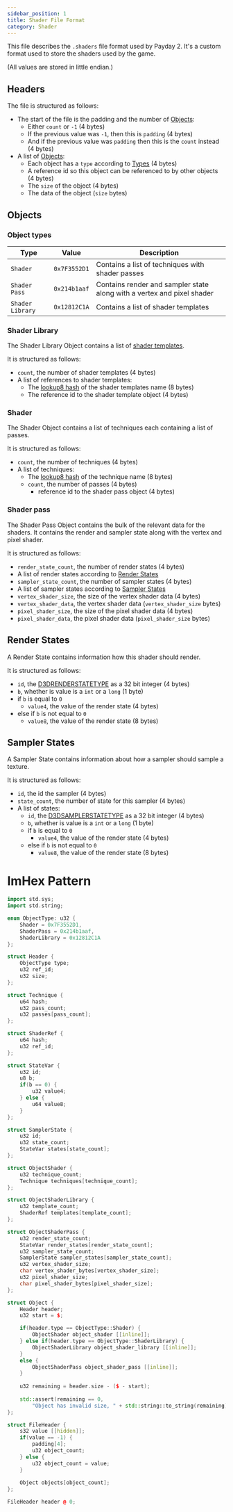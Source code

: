 ```yaml
---
sidebar_position: 1
title: Shader File Format
category: Shader
---
```


This file describes the `.shaders` file format used by Payday 2. It's a custom format used to store the shaders used by the game.

(All values are stored in little endian.)

## Headers

The file is structured as follows:
* The start of the file is the padding and the number of [Objects](#objects):
    * Either `count` or `-1` (4 bytes)
    * If the previous value was `-1`, then this is `padding` (4 bytes)
    * And if the previous value was `padding` then this is the `count` instead (4 bytes)
* A list of [Objects](#objects):
    * Each object has a `type` according to [Types](#object-types) (4 bytes)
    * A reference id so this object can be referenced to by other objects (4 bytes)
    * The `size` of the object (4 bytes)
    * The data of the object (`size` bytes)

## Objects

### Object types

| Type | Value | Description |
| --- | --- | --- |
| `Shader` | `0x7F3552D1` | Contains a list of techniques with shader passes |
| `Shader Pass` | `0x214b1aaf` | Contains render and sampler state along with a vertex and pixel shader |
| `Shader Library` | `0x12812C1A` | Contains a list of shader templates |

### Shader Library

The Shader Library Object contains a list of [shader templates](#shader).

It is structured as follows:
* `count`, the number of shader templates (4 bytes)
* A list of references to shader templates:
    * The [lookup8 hash](/docs/lookup8) of the shader templates name (8 bytes)
    * The reference id to the shader template object (4 bytes)

### Shader

The Shader Object contains a list of techniques each containing a list of passes.

It is structured as follows:
* `count`, the number of techniques (4 bytes)
* A list of techniques:
    * The [lookup8 hash](/docs/lookup8) of the technique name (8 bytes)
    * `count`, the number of passes (4 bytes)
        * reference id to the shader pass object (4 bytes)

### Shader pass

The Shader Pass Object contains the bulk of the relevant data for the shaders. It contains the render and sampler state along with the vertex and pixel shader.

It is structured as follows:
* `render_state_count`, the number of render states (4 bytes)
* A list of render states according to [Render States](#render-states)
* `sampler_state_count`, the number of sampler states (4 bytes)
* A list of sampler states according to [Sampler States](#sampler-states)
* `vertex_shader_size`, the size of the vertex shader data (4 bytes)
* `vertex_shader_data`, the vertex shader data (`vertex_shader_size` bytes)
* `pixel_shader_size`, the size of the pixel shader data (4 bytes)
* `pixel_shader_data`, the pixel shader data (`pixel_shader_size` bytes)

## Render States

A Render State contains information how this shader should render.

It is structured as follows:
* `id`, the [D3DRENDERSTATETYPE](https://learn.microsoft.com/en-us/windows/win32/direct3d9/d3drenderstatetype) as a 32 bit integer (4 bytes)
* `b`, whether is value is a `int` or a `long` (1 byte)
* if `b` is equal to `0`
    * `value4`, the value of the render state (4 bytes)
* else if `b` is not equal to `0`
    * `value8`, the value of the render state (8 bytes)

## Sampler States

A Sampler State contains information about how a sampler should sample a texture.

It is structured as follows:
* `id`, the id the sampler (4 bytes)
* `state_count`, the number of state for this sampler (4 bytes)
* A list of states:
    * `id`, the [D3DSAMPLERSTATETYPE](https://learn.microsoft.com/en-us/windows/win32/direct3d9/d3dsamplerstatetype) as a 32 bit integer (4 bytes)
    * `b`, whether is value is a `int` or a `long` (1 byte)
    * if `b` is equal to `0`
        * `value4`, the value of the render state (4 bytes)
    * else if `b` is not equal to `0`
        * `value8`, the value of the render state (8 bytes)

# ImHex Pattern
```cpp
import std.sys;
import std.string;

enum ObjectType: u32 {
    Shader = 0x7F3552D1,
    ShaderPass = 0x214b1aaf,
    ShaderLibrary = 0x12812C1A
};

struct Header {
    ObjectType type;
    u32 ref_id;
    u32 size;
};

struct Technique {
    u64 hash;
    u32 pass_count;
    u32 passes[pass_count];
};

struct ShaderRef {
    u64 hash;
    u32 ref_id;
};

struct StateVar {
    u32 id;
    u8 b;
    if(b == 0) {
        u32 value4;
    } else {
        u64 value8;
    }
};

struct SamplerState {
    u32 id;
    u32 state_count;
    StateVar states[state_count];
};

struct ObjectShader {
    u32 technique_count;
    Technique techniques[technique_count];
};

struct ObjectShaderLibrary {
    u32 template_count;
    ShaderRef templates[template_count];
};

struct ObjectShaderPass {
    u32 render_state_count;
    StateVar render_states[render_state_count];
    u32 sampler_state_count;
    SamplerState sampler_states[sampler_state_count];
    u32 vertex_shader_size;
    char vertex_shader_bytes[vertex_shader_size];
    u32 pixel_shader_size;
    char pixel_shader_bytes[pixel_shader_size];
};

struct Object {
    Header header;
    u32 start = $;

    if(header.type == ObjectType::Shader) {
        ObjectShader object_shader [[inline]];
    } else if(header.type == ObjectType::ShaderLibrary) {
        ObjectShaderLibrary object_shader_library [[inline]];
    }
    else {
        ObjectShaderPass object_shader_pass [[inline]];
    }
    
    u32 remaining = header.size - ($ - start);
    
    std::assert(remaining == 0,
        "Object has invalid size, " + std::string::to_string(remaining) + " remaining");
};

struct FileHeader {
    s32 value [[hidden]];
    if(value == -1) {
        padding[4];
        u32 object_count;
    } else {
        u32 object_count = value;
    }
    
    Object objects[object_count];
};

FileHeader header @ 0;
```
